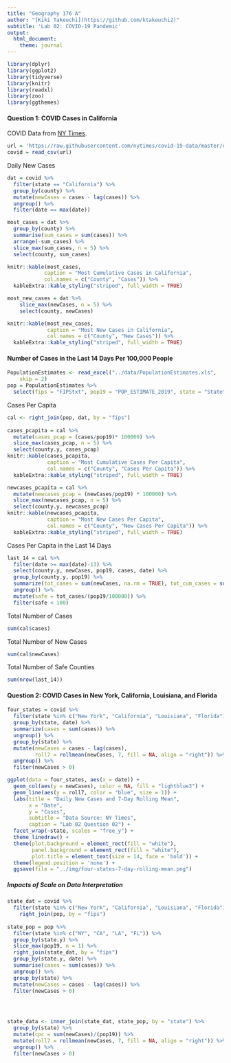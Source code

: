 ```yaml
---
title: "Geography 176 A"
author: "[Kiki Takeuchi](https://github.com/ktakeuchi2)"
subtitle: 'Lab 02: COVID-19 Pandemic'
output: 
  html_document:
    theme: journal
---
```


```r
library(dplyr)
library(ggplot2)
library(tidyverse)
library(knitr)
library(readxl)
library(zoo)
library(ggthemes)
```

#### Question 1: COVID Cases in California
COVID Data from [NY Times](https://raw.githubusercontent.com/nytimes/covid-19-data/master/us-counties.csv).

```r
url = 'https://raw.githubusercontent.com/nytimes/covid-19-data/master/us-counties.csv'
covid = read_csv(url)
```
Daily New Cases
```r
dat = covid %>% 
  filter(state == "California") %>% 
  group_by(county) %>% 
  mutate(newCases = cases - lag(cases)) %>% 
  ungroup() %>% 
  filter(date == max(date)) 
```

```r
most_cases = dat %>%
  group_by(county) %>% 
  summarise(sum_cases = sum(cases)) %>% 
  arrange(-sum_cases) %>% 
  slice_max(sum_cases, n = 5) %>% 
  select(county, sum_cases)

knitr::kable(most_cases,
            caption = "Most Cumulative Cases in California",
            col.names = c("County", "Cases")) %>% 
  kableExtra::kable_styling("striped", full_width = TRUE)
```

```r
most_new_cases = dat %>% 
    slice_max(newCases, n = 5) %>% 
    select(county, newCases)

knitr::kable(most_new_cases, 
             caption = "Most New Cases in California",
             col.names = c("County", "New Cases")) %>% 
  kableExtra::kable_styling("striped", full_width = TRUE)
```


#### Number of Cases in the Last 14 Days Per 100,000 People
```r
PopulationEstimates <- read_excel("../data/PopulationEstimates.xls", 
    skip = 2) 
pop = PopulationEstimates %>%
  select(fips = "FIPStxt", pop19 = "POP_ESTIMATE_2019", state = "State", county = "Area_Name")
```

Cases Per Capita
```r
cal <- right_join(pop, dat, by = "fips")
  
cases_pcapita = cal %>% 
  mutate(cases_pcap = (cases/pop19)* 100000) %>% 
  slice_max(cases_pcap, n = 5) %>% 
  select(county.y, cases_pcap)
knitr::kable(cases_pcapita,
             caption = "Most Cumulative Cases Per Capita",
             col.names = c("County", "Cases Per Capita")) %>%
  kableExtra::kable_styling("striped", full_width = TRUE)         
```

```r
newcases_pcapita = cal %>% 
  mutate(newcases_pcap = (newCases/pop19) * 100000) %>% 
  slice_max(newcases_pcap, n = 5) %>% 
  select(county.y, newcases_pcap)
knitr::kable(newcases_pcapita,
             caption = "Most New Cases Per Capita",
             col.names = c("County", "New Cases Per Capita")) %>%
  kableExtra::kable_styling("striped", full_width = TRUE)
```
Cases Per Capita in the Last 14 Days
```r
last_14 = cal %>%
  filter(date >= max(date)-13) %>%
  select(county.y, newCases, pop19, cases, date) %>% 
  group_by(county.y, pop19) %>%
  summarize(tot_cases = sum(newCases, na.rm = TRUE), tot_cum_cases = sum(cases, na.rm = TRUE)) %>%
  ungroup() %>% 
  mutate(safe = tot_cases/(pop19/100000)) %>% 
  filter(safe < 100)
```

Total Number of Cases
```r
sum(cal$cases)
```

Total Number of New Cases
```r
sum(cal$newCases)
```
Total Number of Safe Counties
```r
sum(nrow(last_14))
```


#### Question 2: COVID Cases in New York, California, Louisiana, and Florida

```r
four_states = covid %>%
  filter(state %in% c("New York", "California", "Louisiana", "Florida")) %>%
  group_by(state, date) %>%
  summarize(cases = sum(cases)) %>%
  ungroup() %>% 
  group_by(state) %>% 
  mutate(newCases = cases - lag(cases),
         roll7 = rollmean(newCases, 7, fill = NA, align = "right")) %>%
  ungroup() %>% 
  filter(newCases > 0)
```

```r
ggplot(data = four_states, aes(x = date)) +
  geom_col(aes(y = newCases), color = NA, fill = "lightblue3") +
  geom_line(aes(y = roll7, color = "blue", size = 1)) +
  labs(title = "Daily New Cases and 7-Day Rolling Mean",
       x = "Date",
       y = "Cases",
       subtitle = "Data Source: NY Times",
       caption = "Lab 02 Question 02") +
  facet_wrap(~state, scales = "free_y") +
  theme_linedraw() +
  theme(plot.background = element_rect(fill = "white"),
        panel.background = element_rect(fill = "white"),
        plot.title = element_text(size = 14, face = 'bold')) +
  theme(legend.position = 'none') +
  ggsave(file = "../img/four-states-7-day-rolling-mean.png")
```
##### Impacts of Scale on Data Interpretation

```r
state_dat = covid %>% 
  filter(state %in% c("New York", "California", "Louisiana", "Florida")) %>% 
    right_join(pop, by = "fips")
  
state_pop = pop %>% 
  filter(state %in% c("NY", "CA", "LA", "FL")) %>% 
  group_by(state.y) %>% 
  slice_max(pop19, n = 1) %>% 
  right_join(state_dat, by = "fips")
  group_by(state.y, date) %>% 
  summarise(cases = sum(cases)) %>% 
  ungroup() %>% 
  group_by(state) %>% 
  mutate(newCases = cases - lag(cases)) %>% 
  filter(newCases > 0)



  
state_data <- inner_join(state_dat, state_pop, by = "state") %>% 
  group_by(state) %>% 
  mutate(cpc = sum(newCases)/(pop19)) %>% 
  mutate(roll7 = rollmean(newCases, 7, fill = NA, align = "right")) %>%
  ungroup() %>% 
  filter(newCases > 0)
```



